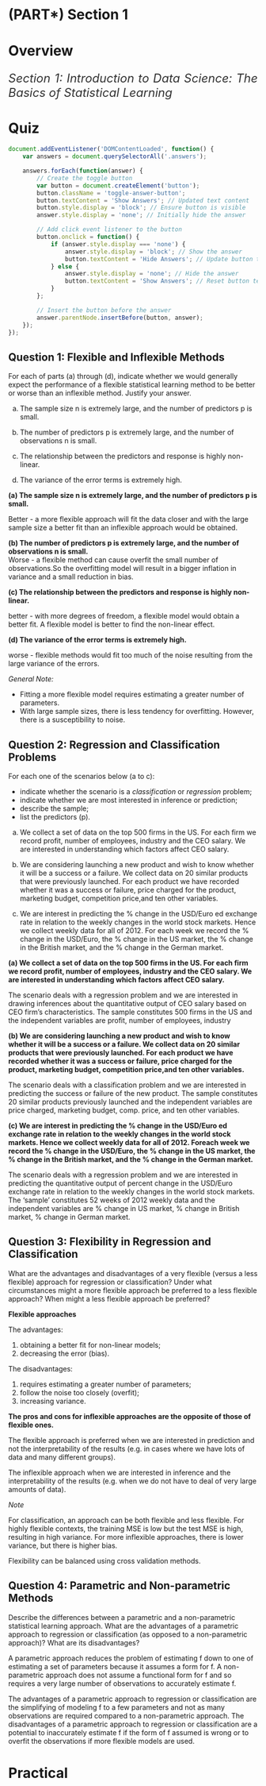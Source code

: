 # (PART\*) Section 1 {.unnumbered}

# Overview {.unnumbered}

::: {style="color: #333; font-size: 24px; font-style: italic; text-align: justify;"}
Section 1: Introduction to Data Science: The Basics of Statistical Learning
:::


# Quiz {-}

```js
document.addEventListener('DOMContentLoaded', function() {
    var answers = document.querySelectorAll('.answers');

    answers.forEach(function(answer) {
        // Create the toggle button
        var button = document.createElement('button');
        button.className = 'toggle-answer-button';
        button.textContent = 'Show Answers'; // Updated text content
        button.style.display = 'block'; // Ensure button is visible
        answer.style.display = 'none'; // Initially hide the answer

        // Add click event listener to the button
        button.onclick = function() {
            if (answer.style.display === 'none') {
                answer.style.display = 'block'; // Show the answer
                button.textContent = 'Hide Answers'; // Update button text
            } else {
                answer.style.display = 'none'; // Hide the answer
                button.textContent = 'Show Answers'; // Reset button text
            }
        };

        // Insert the button before the answer
        answer.parentNode.insertBefore(button, answer);
    });
});

```


## Question 1: Flexible and Inflexible Methods {-}

For each of parts (a) through (d), indicate whether we would generally expect the performance of a flexible statistical learning method to be better or worse than an inflexible method. Justify your answer.

(a) The sample size n is extremely large, and the number of predictors p is small.  

(b) The number of predictors p is extremely large, and the number of observations n is small.  

(c) The relationship between the predictors and response is highly non-linear.   

(d) The variance of the error terms is extremely high.  

::: answers
**(a) The sample size n is extremely large, and the number of predictors p is small.**  

Better - a more flexible approach will fit the data closer and with the large sample size a better fit than an inflexible approach would be obtained.  

**(b) The number of predictors p is extremely large, and the number of observations n is small.**   
Worse - a flexible method can cause overfit the small number of observations.So the overfitting model will result in a bigger inflation in variance and a small reduction in bias.  

**(c) The relationship between the predictors and response is highly non-linear.**  

better - with more degrees of freedom, a flexible model would obtain a better fit. A flexible model is better to find the non-linear effect. 

**(d) The variance of the error terms is extremely high.**  

worse - flexible methods would fit too much of the noise resulting from the large variance of the errors. 

*General Note:*  

- Fitting a more flexible model requires estimating a greater number of parameters.  
- With large sample sizes, there is less tendency for overfitting. However, there is a susceptibility to noise.  
:::

## Question 2: Regression and Classification Problems {-}

For each one of the scenarios below (a to c): 

- indicate whether the scenario is a *classification* or *regression* problem;  
- indicate whether we are most interested in inference or prediction;   
- describe the sample;  
- list the predictors (p).  

(a) We collect a set of data on the top 500 firms in the US. For each firm we record profit, number of employees, industry and the CEO salary. We are interested in understanding which factors affect CEO salary.   

(b) We are considering launching a new product and wish to know whether it will be a success or a failure. We collect data on 20 similar products that were previously launched. For each product we have recorded whether it was a success or failure, price charged for the product, marketing budget, competition price,and ten other variables.  

(c) We are interest in predicting the % change in the USD/Euro ed exchange rate in relation to the weekly changes in the world stock markets. Hence we collect weekly data for all of 2012. For each week we record the % change in the USD/Euro, the % change in the US market, the % change in the British market, and the % change in the German market. 

::: answers 

**(a) We collect a set of data on the top 500 firms in the US. For each firm we record profit, number of employees, industry and the CEO salary. We are interested in understanding which factors affect CEO salary.**  

The scenario deals with a regression problem and we are interested in drawing inferences about the quantitative output of CEO salary based on CEO firm's characteristics. The sample constitutes 500 firms in the US and the independent variables are profit, number of employees, industry

**(b) We are considering launching a new product and wish to know whether it will be a success or a failure. We collect data on 20 similar products that were previously launched. For each product we have recorded whether it was a success or failure, price charged for the product, marketing budget, competition price,and ten other variables.**  

The scenario deals with a classification problem and we are interested in predicting the success or failure of the new product. The sample constitutes 20 similar products previously launched and the independent variables are price charged, marketing budget, comp. price, and ten other variables.   

**(c) We are interest in predicting the % change in the USD/Euro ed exchange rate in relation to the weekly changes in the world stock markets. Hence we collect weekly data for all of 2012. Foreach week we record the % change in the USD/Euro, the % change in the US market, the % change in the British market, and the % change in the German market.**   

The scenario deals with a regression problem and we are interested in predicting the quantitative output of percent change in the USD/Euro exchange rate in relation to the weekly changes in the world stock markets. The 'sample' constitutes 52 weeks of 2012 weekly data and the independent variables are % change in US market, % change in British market, % change in German market. 
:::

## Question 3: Flexibility in Regression and Classification {-}

What are the advantages and disadvantages of a very flexible (versus a less flexible) approach for regression or classification? Under what circumstances might a more flexible approach be preferred to a less flexible approach? When might a less flexible approach be preferred?

::: answers

**Flexible approaches**  

The advantages:  

1) obtaining a better fit for non-linear models;   
2) decreasing the error (bias).

The disadvantages:  

1) requires estimating a greater number of parameters;  
2) follow the noise too closely (overfit);  
3) increasing variance.

**The pros and cons for inflexible approaches are the opposite of those of flexible ones.**  

The flexible approach is preferred when we are interested in prediction and not the interpretability of the results (e.g. in cases where we have lots of data and many different groups).   

The inflexible approach when we are interested in inference and the interpretability of the results (e.g. when we do not have to deal of very large amounts of data).  

*Note*

For classification, an approach can be both flexible and less flexible. For highly flexible contexts, the training MSE is low but the test MSE is high, resulting in high variance. For more inflexible approaches, there is lower variance, but there is higher bias.  

Flexibility can be balanced using cross validation methods.
:::

## Question 4: Parametric and Non-parametric Methods {-}

Describe the differences between a parametric and a non-parametric statistical learning approach. What are the advantages of a parametric approach to regression or classification (as opposed to a non-parametric approach)? What are its disadvantages?  

::: answers
A parametric approach reduces the problem of estimating f down to one of estimating a set of parameters because it assumes a form for f. A non-parametric approach does not assume a functional form for f and so requires a very large number of observations to accurately estimate f.  

The advantages of a parametric approach to regression or classification are the simplifying of modeling f to a few parameters and not as many observations are required compared to a non-parametric approach. The disadvantages of a parametric approach to regression or classification are a potential to inaccurately estimate f if the form of f assumed is wrong or to overfit the observations if more flexible models are used.
:::

# Practical {-}